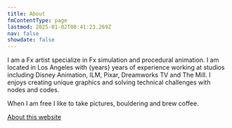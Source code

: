 ```yaml
---
title: About
fmContentType: page
lastmod: 2025-01-02T00:41:23.269Z
nav: false
showdate: false
---
```


I am a Fx artist specialize in Fx simulation and procedural animation.
I am located in Los Angeles with {years} years of experience working at studios including Disney Animation, ILM, Pixar, Dreamworks TV and The Mill.
I enjoys creating unique graphics and solving technical challenges with nodes and codes.

When I am free I like to take pictures, bouldering and brew coffee.

[About this website](/colophon)